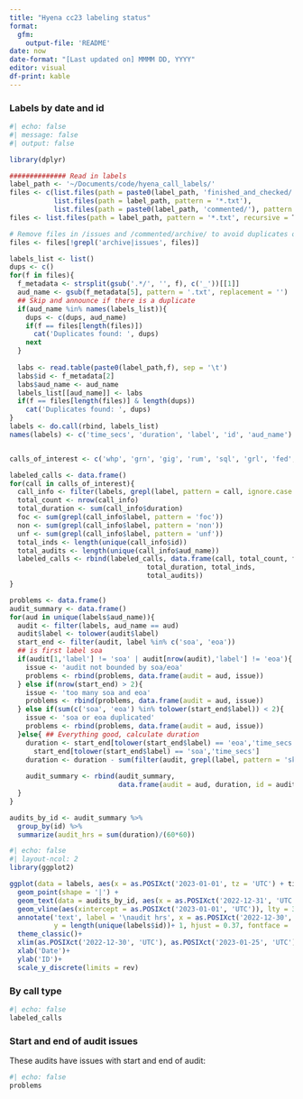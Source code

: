 ```yaml
---
title: "Hyena cc23 labeling status"
format:
  gfm:
    output-file: 'README'
date: now
date-format: "[Last updated on] MMMM DD, YYYY"
editor: visual
df-print: kable
---
```


### Labels by date and id

```r
#| echo: false
#| message: false
#| output: false

library(dplyr)

############## Read in labels
label_path <- '~/Documents/code/hyena_call_labels/'
files <- c(list.files(path = paste0(label_path, 'finished_and_checked/'), pattern = '*.txt'),
           list.files(path = label_path, pattern = '*.txt'),
           list.files(path = paste0(label_path, 'commented/'), pattern = '*.txt'))
files <- list.files(path = label_path, pattern = '*.txt', recursive = T)

# Remove files in /issues and /commented/archive/ to avoid duplicates or bad data
files <- files[!grepl('archive|issues', files)]

labels_list <- list()
dups <- c()
for(f in files){
  f_metadata <- strsplit(gsub('.*/', '', f), c('_'))[[1]]
  aud_name <- gsub(f_metadata[5], pattern = '.txt', replacement = '')
  ## Skip and announce if there is a duplicate
  if(aud_name %in% names(labels_list)){
    dups <- c(dups, aud_name)
    if(f == files[length(files)])
      cat('Duplicates found: ', dups)
    next
  }
  
  labs <- read.table(paste0(label_path,f), sep = '\t')
  labs$id <- f_metadata[2]
  labs$aud_name <- aud_name
  labels_list[[aud_name]] <- labs
  if(f == files[length(files)] & length(dups))   
    cat('Duplicates found: ', dups)
}
labels <- do.call(rbind, labels_list)
names(labels) <- c('time_secs', 'duration', 'label', 'id', 'aud_name')


calls_of_interest <- c('whp', 'grn', 'gig', 'rum', 'sql', 'grl', 'fed', 'str', 'oth', 'syn')

labeled_calls <- data.frame()
for(call in calls_of_interest){
  call_info <- filter(labels, grepl(label, pattern = call, ignore.case = T))
  total_count <- nrow(call_info)
  total_duration <- sum(call_info$duration)
  foc <- sum(grepl(call_info$label, pattern = 'foc'))
  non <- sum(grepl(call_info$label, pattern = 'non'))
  unf <- sum(grepl(call_info$label, pattern = 'unf'))
  total_inds <- length(unique(call_info$id))
  total_audits <- length(unique(call_info$aud_name))
  labeled_calls <- rbind(labeled_calls, data.frame(call, total_count, foc, non, unf, 
                                  total_duration, total_inds,
                                  total_audits))
}

problems <- data.frame()
audit_summary <- data.frame()
for(aud in unique(labels$aud_name)){
  audit <- filter(labels, aud_name == aud)
  audit$label <- tolower(audit$label)
  start_end <- filter(audit, label %in% c('soa', 'eoa'))
  ## is first label soa
  if(audit[1,'label'] != 'soa' | audit[nrow(audit),'label'] != 'eoa'){
    issue <- 'audit not bounded by soa/eoa'
    problems <- rbind(problems, data.frame(audit = aud, issue))
  } else if(nrow(start_end) > 2){
    issue <- 'too many soa and eoa'
    problems <- rbind(problems, data.frame(audit = aud, issue))
  } else if(sum(c('soa', 'eoa') %in% tolower(start_end$label)) < 2){
    issue <- 'soa or eoa duplicated'
    problems <- rbind(problems, data.frame(audit = aud, issue))
  }else{ ## Everything good, calculate duration
    duration <- start_end[tolower(start_end$label) == 'eoa','time_secs'] - 
      start_end[tolower(start_end$label) == 'soa','time_secs']
    duration <- duration - sum(filter(audit, grepl(label, pattern = 'skip'))$duration)
    
    audit_summary <- rbind(audit_summary,
                           data.frame(audit = aud, duration, id = audit$id[1]))
  } 
}

audits_by_id <- audit_summary %>%
  group_by(id) %>%
  summarize(audit_hrs = sum(duration)/(60*60))
```

```r
#| echo: false
#| layout-ncol: 2
library(ggplot2)

ggplot(data = labels, aes(x = as.POSIXct('2023-01-01', tz = 'UTC') + time_secs, y = id))+
  geom_point(shape = '|') + 
  geom_text(data = audits_by_id, aes(x = as.POSIXct('2022-12-31', 'UTC'), label = round(audit_hrs, 2)), fontface = 'bold')+
  geom_vline(aes(xintercept = as.POSIXct('2023-01-01', 'UTC')), lty = 3)+
  annotate('text', label = '\naudit hrs', x = as.POSIXct('2022-12-30', 'UTC'), 
           y = length(unique(labels$id))+ 1, hjust = 0.37, fontface = 'bold.italic')+
  theme_classic()+
  xlim(as.POSIXct('2022-12-30', 'UTC'), as.POSIXct('2023-01-25', 'UTC'))+
  xlab('Date')+
  ylab('ID')+
  scale_y_discrete(limits = rev)
```

### By call type

```r
#| echo: false
labeled_calls
```

### Start and end of audit issues

These audits have issues with start and end of audit:

```r
#| echo: false
problems
```
